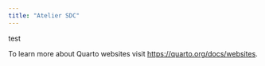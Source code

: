 ```yaml
---
title: "Atelier SDC"
---
```


test 

To learn more about Quarto websites visit <https://quarto.org/docs/websites>.
